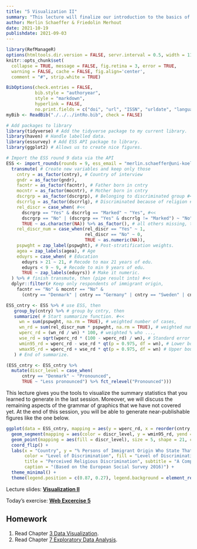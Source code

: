 ```yaml
---
title: "5 Visualization II"
summary: "This lecture will finalize our introduction to the basics of the grammar of graphics and ggplot2."
author: Merlin Schaeffer & Friedolin Merhout
date: 2021-10-19
publishdate: 2021-09-03
---
```


```r
library(RefManageR)
options(htmltools.dir.version = FALSE, servr.interval = 0.5, width = 115, digits = 2)
knitr::opts_chunk$set(
  collapse = TRUE, message = FALSE, fig.retina = 3, error = TRUE,
  warning = FALSE, cache = FALSE, fig.align='center',
  comment = "#", strip.white = TRUE)

BibOptions(check.entries = FALSE, 
           bib.style = "authoryear", 
           style = "markdown",
           hyperlink = FALSE,
           no.print.fields = c("doi", "url", "ISSN", "urldate", "language", "note", "isbn", "volume"))
myBib <- ReadBib("./../../intRo.bib", check = FALSE)

# Add packages to library
library(tidyverse) # Add the tidyverse package to my current library.
library(haven) # Handle labelled data.
library(essurvey) # Add ESS API package to library.
library(ggplot2) # Allows us to create nice figures.

# Import the ESS round 9 data via the API
ESS <- import_rounds(rounds = 9, ess_email = "merlin.schaeffer@uni-koeln.de", format = "spss") %>%
  transmute( # Create new variables and keep only those
    cntry = as_factor(cntry), # Country of interview
    gndr = as_factor(gndr),
    facntr = as_factor(facntr), # Father born in cntry
    mocntr = as_factor(mocntr), # Mother born in cntry
    dscrgrp = as_factor(dscrgrp), # Belonging to discriminated group #<<
    dscrrlg = as_factor(dscrrlg), # Discriminated because of religion #<<
    rel_discr = case_when( #<<
      dscrgrp == "Yes" & dscrrlg == "Marked" ~ "Yes", #<<
      dscrgrp == "No" | (dscrgrp == "Yes" & dscrrlg != "Marked") ~ "No", #<<
      TRUE ~ as.character(NA)) %>% as_factor(), # all others missing, then change to factor #<<
    rel_discr_num = case_when(rel_discr == "Yes" ~ 1, 
                              rel_discr == "No" ~ 0,
                              TRUE ~ as.numeric(NA)),
    pspwght = zap_label(pspwght), # Post-stratification weights.     
    agea = zap_labels(agea), # Age
    eduyrs = case_when( # Education
      eduyrs > 21 ~ 21, # Recode to max 21 years of edu.
      eduyrs < 9 ~ 9, # Recode to min 9 years of edu.
      TRUE ~ zap_labels(eduyrs)) # Make it numeric.
  ) %>% # finish transmute, then (pipe result into) #<<
  dplyr::filter(# Keep only respondents of immigrant origin,
    facntr == "No" & mocntr == "No" & 
      (cntry == "Denmark" | cntry == "Germany" | cntry == "Sweden" | cntry == "Norway"))

ESS_cntry <- ESS %>% # use ESS, then
   group_by(cntry) %>% # group by cntry, then
   summarize( # Start summarize function. #<<
     wn = sum(pspwght, na.rm = TRUE), # weighted number of cases,
     wn_rd = sum(rel_discr_num * pspwght, na.rm = TRUE), # weighted number of cases who ...,
     wperc_rd = (wn_rd / wn) * 100, # weighted % who ...,
     wse_rd = sqrt(wperc_rd * (100 - wperc_rd) / wn), # Standard error of the percent,
     wmin95_rd = wperc_rd - wse_rd * qt(p = 0.975, df = wn), # Lower bound of 95% CI,
     wmax95_rd = wperc_rd + wse_rd * qt(p = 0.975, df = wn) # Upper bound of 95% CI,
   ) # End of summarize.

(ESS_cntry <- ESS_cntry %>% 
  mutate(discr_level = case_when(
      cntry == "Denmark" ~ "Pronounced",
      TRUE ~ "Less pronounced") %>% fct_relevel("Pronounced")))
```

This lecture gives you the tools to visualize the summary statistics that you learned to generate in the last session. Moreover, we will discuss the remaining aspects of the grammar of graphics that we have not covered yet. At the end of this session, you will be able to generate near-publishable figures like the one below.

```r
ggplot(data = ESS_cntry, mapping = aes(y = wperc_rd, x = reorder(cntry, wperc_rd))) +
  geom_segment(mapping = aes(color = discr_level, y = wmin95_rd, yend = wmax95_rd, xend = cntry), size = 6.5, alpha = 0.3) +
  geom_point(mapping = aes(fill = discr_level), size = 5, shape = 21, color = "white") +
  coord_flip() +
  labs(x = "Country", y = "% Persons of Immigrant Origin Who State That They Belong\n to a Discriminated Religious Minority in Their Country of Residence\n(Along with 95% Confidence Intervals)",
       color = "Level of Discrimination", fill = "Level of Discrimination",
       title = "Perceived Religious Discrimination", subtitle = "A Comparison of Denmark's Neighboring Countries",
       caption = "(Based on the European Social Survey 2016)") + 
  theme_minimal() +
  theme(legend.position = c(0.87, 0.27), legend.background = element_rect(fill = NA, color = NA))
```

Lecture slides: [**Visualization II**](/5-Visualization-II/5-Visualization-II.html)

Today's exercise: [**Web Excercise 5**](/exercises/exercise5.html)

## Homework
1. Read Chapter [3 Data Visualization](http://r4ds.had.co.nz/data-visualisation.html).
2. Read Chapter [7 Exploratory Data Analysis](http://r4ds.had.co.nz/exploratory-data-analysis.html).
